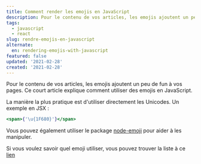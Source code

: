 ```yaml
---
title: Comment render les emojis en JavaScript
description: Pour le contenu de vos articles, les emojis ajoutent un peu de fun à vos pages. Ce court article explique comment utiliser des emojis en JavaScript.
tags:
  - javascript
  - react
slug: rendre-emojis-en-javascript
alternate:
  en: rendering-emojis-with-javascript
featured: false
updated: '2021-02-28'
created: '2021-02-28'
---
```


Pour le contenu de vos articles, les emojis ajoutent un peu de fun à vos pages. Ce court article explique comment utiliser des emojis en JavaScript.

La manière la plus pratique est d'utiliser directement les Unicodes. Un exemple en JSX :

```jsx
<span>{'\u{1F680}'}</span>
```

Vous pouvez également utiliser le package [node-emoji](https://www.npmjs.com/package/node-emoji) pour aider à les manipuler.

Si vous voulez savoir quel emoji utiliser, vous pouvez trouver la liste à ce [lien](https://unicode.org/emoji/charts/full-emoji-list.html)
